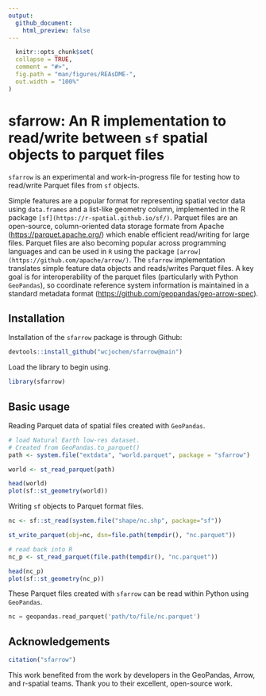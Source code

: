 ```yaml
---
output:
  github_document:
    html_preview: false
---
```


```r
  knitr::opts_chunk$set(
  collapse = TRUE,
  comment = "#>",
  fig.path = "man/figures/REAsDME-",
  out.width = "100%"
)
```

<!-- README.md is generated from README.Rmd. Please edit that file -->

# sfarrow: An R implementation to read/write between `sf` spatial objects to parquet files

`sfarrow` is an experimental and work-in-progress file for testing how to
read/write Parquet files from `sf` objects.

Simple features are a popular format for representing spatial vector data using
`data.frames` and a list-like geometry column, implemented in the R package
`[sf](https://r-spatial.github.io/sf/)`. Parquet files are an open-source,
column-oriented data storage formate from Apache
([https://parquet.apache.org/](https://parquet.apache.org/)) which enable
efficient read/writing for large files. Parquet files are also becoming popular
across programming languages and can be used in `R` using the package
`[arrow](https://github.com/apache/arrow/)`. The `sfarrow` implementation
translates simple feature data objects and reads/writes Parquet files. A key
goal is for interoperability of the parquet files (particularly with Python
`GeoPandas`), so coordinate reference system information is maintained in a
standard metadata format
([https://github.com/geopandas/geo-arrow-spec](https://github.com/geopandas/geo-arrow-spec)).

## Installation
Installation of the `sfarrow` package is through Github:

```r
devtools::install_github("wcjochem/sfarrow@main")
```

Load the library to begin using.
```r
library(sfarrow)
```

## Basic usage

Reading Parquet data of spatial files created with `GeoPandas`.
```r
# load Natural Earth low-res dataset. 
# Created from GeoPandas.to_parquet()
path <- system.file("extdata", "world.parquet", package = "sfarrow")

world <- st_read_parquet(path)

head(world)
plot(sf::st_geometry(world))
```

Writing `sf` objects to Parquet format files.
```r
nc <- sf::st_read(system.file("shape/nc.shp", package="sf"))

st_write_parquet(obj=nc, dsn=file.path(tempdir(), "nc.parquet"))

# read back into R
nc_p <- st_read_parquet(file.path(tempdir(), "nc.parquet"))

head(nc_p)
plot(sf::st_geometry(nc_p))
```

These Parquet files created with `sfarrow` can be read within Python using `GeoPandas`.
```python
nc = geopandas.read_parquet('path/to/file/nc.parquet')
```

## Acknowledgements

```r
citation("sfarrow")
```
This work benefited from the work by developers in the GeoPandas, Arrow, and
r-spatial teams. Thank you to their excellent, open-source work.
